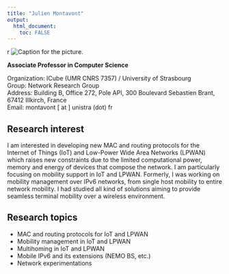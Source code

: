 ```yaml
---
title: "Julien Montavont"
output: 
  html_document:
    toc: FALSE
---
```


{r chunkname, echo=FALSE, out.width= "65%", out.extra='style="float:right; padding:10px"'}
![Caption for the picture.](/path/to/image.png)

**Associate Professor in Computer Science**

Organization: ICube (UMR CNRS 7357) / University of Strasbourg  
Group: Network Research Group  
Address: Building B, Office 272,
Pole API, 300 Boulevard Sebastien Brant,
67412 Illkirch, France  
Email: montavont [ at ] unistra (dot) fr

## Research interest

I am interested in developing new MAC and routing protocols for the Internet of Things (IoT) and Low-Power Wide Area Networks (LPWAN) which raises new constraints due to the limited computational power, memory and energy of devices that compose the network. I am particularly focusing on mobility support in IoT and LPWAN. Formerly, I was working on mobility management over IPv6 networks, from single host mobility to entire network mobility. I had studied all kind of solutions aiming to provide seamless terminal mobility over a wireless environment.

## Research topics

- MAC and routing protocols for IoT and LPWAN
- Mobility management in IoT and LPWAN
- Multihoming in IoT and LPWAN
- Mobile IPv6 and its extensions (NEMO BS, etc.)
- Network experimentations 

